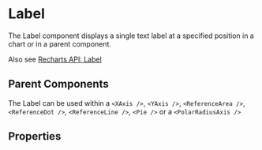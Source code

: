 
# Label

The Label component displays a single text label at a specified position in a chart or in a parent component.

Also see [Recharts API: Label](https://recharts.github.io/en-US/api/Label/)

<Meta of={ComponentStories} />

<Canvas of={ComponentStories.CartesianPositions} layout="padded" />

## Parent Components

The Label can be used within a `<XAxis />`, `<YAxis />`, `<ReferenceArea />`, `<ReferenceDot />`, `<ReferenceLine />`, `<Pie />` or a `<PolarRadiusAxis />`

## Properties

<Controls of={ComponentStories.CartesianPositions} />
